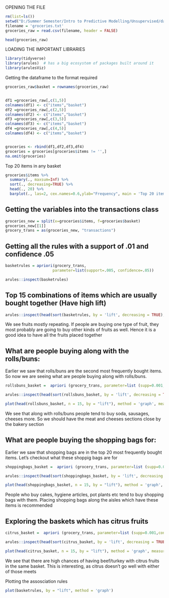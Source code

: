 
OPENING THE FILE
```r
rm(list=ls())
setwd("D:/Summer Semester/Intro to Predictive Modelling/Unsupervised/data")
filename = 'groceries.txt'
groceries_raw = read.csv(filename, header = FALSE)

head(groceries_raw)
```

LOADING THE IMPORTANT LIBRARIES

```r
library(tidyverse)
library(arules)  # has a big ecosystem of packages built around it
library(arulesViz)

```


Getting the dataframe to the format required

```r
groceries_raw$basket = rownames(groceries_raw)


df1 =groceries_raw[,c(1,5)]
colnames(df1) <- c("items","basket")
df2 =groceries_raw[,c(2,5)]
colnames(df2) <- c("items","basket")
df3 =groceries_raw[,c(3,5)]
colnames(df3) <- c("items","basket")
df4 =groceries_raw[,c(4,5)]
colnames(df4) <- c("items","basket")


groceries <- rbind(df1,df2,df3,df4)
groceries = groceries[groceries$items != '',]
na.omit(groceries)
```


Top 20 items in any basket

```r
groceries$items %>%
  summary(., maxsum=Inf) %>%
  sort(., decreasing=TRUE) %>%
  head(., 20) %>%
  barplot(., las=2, cex.names=0.6,ylab="Frequency", main = 'Top 20 items by Frequency')
```


## Getting the variables into the transactions class

```r
groceries_new = split(x=groceries$items, f=groceries$basket)
groceries_new[[1]]
grocery_trans = as(groceries_new, "transactions")

```

## Getting all the rules with a support of .01 and confidence .05

```r
basketrules = apriori(grocery_trans, 
                     parameter=list(support=.005, confidence=.05))

arules::inspect(basketrules)

```

## Top 15 combinations of items which are usually bought together (Have high lift)

```r
arules::inspect(head(sort(basketrules, by = 'lift', decreasing = TRUE),15))
```

We see fruits mostly repeating. If people are buying one type of fruit, they most probably are going to buy other kinds of fruits as well. Hence it is a good idea to have all the fruits placed together


## What are people buying along with the rolls/buns:

Earlier we saw that rolls/buns are the second most frequently bought items. So now we are seeing what are people buying along with rolls/buns.

```r
rollsbuns_basket =  apriori (grocery_trans, parameter=list (supp=0.001,conf = 0.001,minlen = 2), appearance = list(default="lhs",rhs="rolls/buns"))

arules::inspect(head(sort(rollsbuns_basket, by = 'lift', decreasing = TRUE),15))

plot(head(rollsbuns_basket, n = 15, by = "lift"), method = 'graph', measure  = c("lift"))


```

We see that along with rolls/buns people tend to buy soda, sausages, cheeses more. So we should have the meat and cheeses sections close by the bakery section


## What are people buying the shopping bags for:

Earlier we saw that shopping bags are in the top 20 most frequently bought items. Let's checkout what these shoppig bags are for

```r
shoppingbags_basket =  apriori (grocery_trans, parameter=list (supp=0.001,conf = 0.001,minlen = 2), appearance = list(default="lhs",rhs="shopping bags"))

arules::inspect(head(sort(shoppingbags_basket, by = 'lift', decreasing = TRUE),15))

plot(head(shoppingbags_basket, n = 15, by = "lift"), method = 'graph', measure  = c("lift"))


```

People who buy cakes, hygiene articles, pot plants etc tend to buy shopping bags with them. Placing shopping bags along the aisles which have these items is recommended




## Exploring the baskets which has citrus fruits


```r
citrus_basket =  apriori (grocery_trans, parameter=list (supp=0.001,conf = 0.001,minlen = 2), appearance = list(default="lhs",rhs="citrus fruit"))

arules::inspect(head(sort(citrus_basket, by = 'lift', decreasing = TRUE),15))

plot(head(citrus_basket, n = 15, by = "lift"), method = 'graph', measure  = c("lift"))


```

We see that there are high chances of having beef/turkey with citrus fruits in the same basket. This is interesting, as citrus doesn't go well with either of those meets



Plotting the assosciation rules

```r


plot(basketrules, by = "lift", method = 'graph')


```



